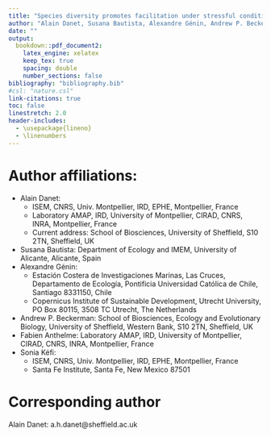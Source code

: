 ```yaml
---
title: "Species diversity promotes facilitation under stressful conditions"
author: "Alain Danet, Susana Bautista, Alexandre Génin, Andrew P. Beckerman, Fabien Anthelme, Sonia Kéfi"
date: ""
output:
  bookdown::pdf_document2:
    latex_engine: xelatex
    keep_tex: true
    spacing: double
    number_sections: false
bibliography: "bibliography.bib"
#csl: "nature.csl"
link-citations: true
toc: false
linestretch: 2.0
header-includes:
  - \usepackage{lineno}
  - \linenumbers
---
```


# Author affiliations:

- Alain Danet:
  - ISEM, CNRS, Univ. Montpellier, IRD, EPHE, Montpellier, France
  - Laboratory AMAP, IRD, University of Montpellier, CIRAD, CNRS,
  INRA, Montpellier, France
  - Current address: School of Biosciences, University of Sheffield, S10 2TN, Sheffield, UK
- Susana Bautista: Department of Ecology and IMEM, University of Alicante,
  Alicante, Spain
- Alexandre Génin:
  - Estación Costera de Investigaciones Marinas, Las Cruces, Departamento de
    Ecología, Pontificia Universidad Católica de Chile, Santiago 8331150, Chile
  - Copernicus Institute of Sustainable Development, Utrecht University, PO Box
    80115, 3508 TC Utrecht, The Netherlands
- Andrew P. Beckerman: School of Biosciences, Ecology and Evolutionary Biology, University of Sheffield, Western Bank, S10 2TN, Sheffield, UK
- Fabien Anthelme: Laboratory AMAP, IRD, University of Montpellier, CIRAD, CNRS,
  INRA, Montpellier, France
- Sonia Kéfi:
  - ISEM, CNRS, Univ. Montpellier, IRD, EPHE, Montpellier, France
  - Santa Fe Institute, Santa Fe, New Mexico 87501

# Corresponding author

Alain Danet: a.h.danet@sheffield.ac.uk

